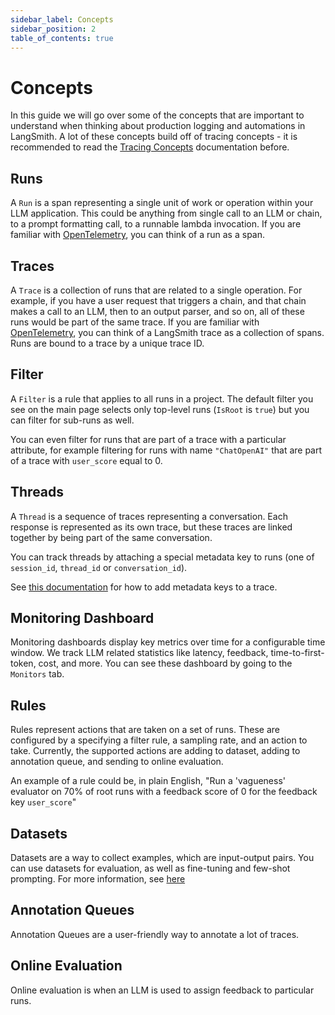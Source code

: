 ```yaml
---
sidebar_label: Concepts
sidebar_position: 2
table_of_contents: true
---
```


# Concepts

In this guide we will go over some of the concepts that are important to understand when thinking about production logging and automations in LangSmith.
A lot of these concepts build off of tracing concepts - it is recommended to read the [Tracing Concepts](/tracing/concepts) documentation before.

## Runs

A `Run` is a span representing a single unit of work or operation within your LLM application. This could be anything from single call to an LLM or chain, to a prompt formatting call, to a runnable lambda invocation. If you are familiar with [OpenTelemetry](https://opentelemetry.io/), you can think of a run as a span.

## Traces

A `Trace` is a collection of runs that are related to a single operation. For example, if you have a user request that triggers a chain, and that chain makes a call to an LLM, then to an output parser, and so on, all of these runs would be part of the same trace. If you are familiar with [OpenTelemetry](https://opentelemetry.io/), you can think of a LangSmith trace as a collection of spans. Runs are bound to a trace by a unique trace ID.

## Filter

A `Filter` is a rule that applies to all runs in a project. The default filter you see on the main page selects only top-level runs (`IsRoot` is `true`) but you can filter for sub-runs as well.

You can even filter for runs that are part of a trace with a particular attribute, for example filtering for runs with name `"ChatOpenAI"` that are part of a trace with `user_score` equal to 0.

## Threads

A `Thread` is a sequence of traces representing a conversation. Each response is represented as its own trace, but these traces are linked together by being part of the same conversation.

You can track threads by attaching a special metadata key to runs (one of `session_id`, `thread_id` or `conversation_id`).

See [this documentation](/tracing/faq/customizing_trace_attributes#adding-metadata-and-tags-to-traces) for how to add metadata keys to a trace.

## Monitoring Dashboard

Monitoring dashboards display key metrics over time for a configurable time window. We track LLM related statistics like latency, feedback, time-to-first-token, cost, and more. You can see these dashboard by going to the `Monitors` tab.

## Rules

Rules represent actions that are taken on a set of runs. These are configured by a specifying a filter rule, a sampling rate, and an action to take. Currently, the supported actions are adding to dataset, adding to annotation queue, and sending to online evaluation.

An example of a rule could be, in plain English, "Run a 'vagueness' evaluator on 70% of root runs with a feedback score of 0 for the feedback key `user_score`"

## Datasets

Datasets are a way to collect examples, which are input-output pairs. You can use datasets for evaluation, as well as fine-tuning and few-shot prompting. For more information, see [here](/evaluation/concepts)

## Annotation Queues

Annotation Queues are a user-friendly way to annotate a lot of traces.

## Online Evaluation

Online evaluation is when an LLM is used to assign feedback to particular runs.
